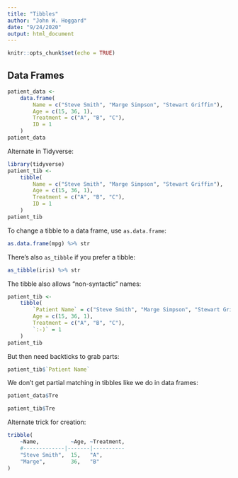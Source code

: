 ```yaml
---
title: "Tibbles"
author: "John W. Hoggard"
date: "9/24/2020"
output: html_document
---
```


```r
knitr::opts_chunk$set(echo = TRUE)
```

## Data Frames

```r
patient_data <- 
    data.frame(
        Name = c("Steve Smith", "Marge Simpson", "Stewart Griffin"),
        Age = c(15, 36, 1),
        Treatment = c("A", "B", "C"), 
        ID = 1
    )
patient_data
```

Alternate in Tidyverse:
```r
library(tidyverse)
patient_tib <- 
    tibble(
        Name = c("Steve Smith", "Marge Simpson", "Stewart Griffin"),
        Age = c(15, 36, 1),
        Treatment = c("A", "B", "C"),
        ID = 1
    )
patient_tib
```

To change a tibble to a data frame, use `as.data.frame`:
```r
as.data.frame(mpg) %>% str
```

There's also `as_tibble` if you prefer a tibble:
```r
as_tibble(iris) %>% str
```


The tibble also allows "non-syntactic" names:
```r
patient_tib <- 
    tibble(
        `Patient Name` = c("Steve Smith", "Marge Simpson", "Stewart Griffin"),
        Age = c(15, 36, 1),
        Treatment = c("A", "B", "C"),
        `:-)` = 1
    )
patient_tib
```

But then need backticks to grab parts:
```r
patient_tib$`Patient Name`
```

We don't get partial matching in tibbles like we do in data frames:
```r
patient_data$Tre
```

```r
patient_tib$Tre
```

Alternate trick for creation:
```r
tribble(
    ~Name,          ~Age, ~Treatment,
    #-------------|-------|----------
    "Steve Smith",  15,   "A",
    "Marge",        36,   "B"
)
```




